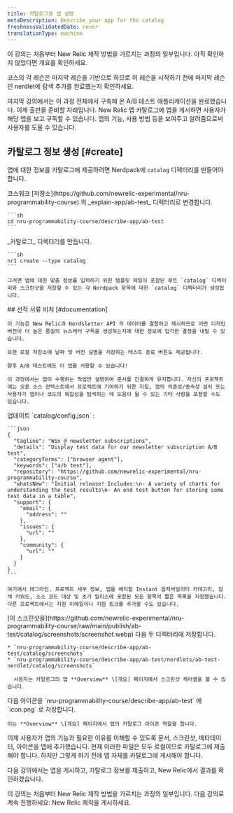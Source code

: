 ```yaml
---
title: 카탈로그용 앱 설명
metaDescription: Describe your app for the catalog
freshnessValidatedDate: never
translationType: machine
---
```


<Callout variant="tip">
  이 강의는 처음부터 New Relic 제작 방법을 가르치는 과정의 일부입니다. 아직 확인하지 않았다면 개요를 확인하세요.

  코스의 각 레슨은 마지막 레슨을 기반으로 하므로 이 레슨을 시작하기 전에 마지막 레슨인 nerdlet에 탐색 추가를 완료했는지 확인하세요.
</Callout>

마지막 강의에서는 이 과정 전체에서 구축해 온 A/B 테스트 애플리케이션을 완료했습니다. 이제 출판을 준비할 차례입니다. New Relic 앱 카탈로그에 앱을 게시하면 사용자가 해당 앱을 보고 구독할 수 있습니다. 앱의 기능, 사용 방법 등을 보여주고 알려줌으로써 사용자를 도울 수 있습니다.

## 카탈로그 정보 생성 [#create]

앱에 대한 정보를 카탈로그에 제공하려면 Nerdpack에 `catalog` 디렉터리를 만들어야 합니다.

<Steps>
  <Step>
    코스워크 [저장소](https://github.com/newrelic-experimental/nru-programmability-course) 의 _explain-app/ab-test_ 디렉터리로 변경합니다.

    ```sh
    cd nru-programmability-course/describe-app/ab-test
    ```
  </Step>

  <Step>
    _카탈로그_ 디렉터리를 만듭니다.

    ```sh
    nr1 create --type catalog
    ```

    그러면 앱에 대한 맞춤 정보를 입력하기 위한 템플릿 파일이 포함된 루트 `catalog` 디렉터리와 스크린샷을 저장할 수 있는 각 Nerdpack 항목에 대한 `catalog` 디렉터리가 생성됩니다.
  </Step>

  <Step>
    ## 선적 서류 비치 [#documentation]

    이 기능은 New Relic과 Nerdsletter API 의 데이터를 결합하고 제시하므로 어떤 디자인 버전이 더 높은 품질의 뉴스레터 구독을 생성하는지에 대한 정보에 입각한 결정을 내릴 수 있습니다.

    또한 로컬 저장소에 날짜 및 버전 설명을 저장하는 테스트 종료 버튼도 제공됩니다.

    향후 A/B 테스트에도 이 앱을 사용할 수 있습니다!

    이 과정에서는 앱이 수행하는 작업만 설명하여 문서를 간결하게 유지합니다. 자신의 프로젝트에는 오픈 소스 컨텍스트에서 프로젝트에 기여하기 위한 지침, 앱의 의존성/종속성 설치 또는 사용자가 앱이나 코드의 복잡성을 탐색하는 데 도움이 될 수 있는 기타 사항을 포함할 수도 있습니다.
  </Step>

  <Step>
    업데이트 `catalog/config.json` :

    ```json
    {
      "tagline": "Win @ newsletter subscriptions",
      "details": "Display test data for our newsletter subscription A/B test",
      "categoryTerms": ["browser agent"],
      "keywords": ["a/b test"],
      "repository": "https://github.com/newrelic-experimental/nru-programmability-course",
      "whatsNew": "Initial release! Includes:\n- A variety of charts for understanding the test results\n- An end test button for storing some test data in a table",
      "support": {
        "email": {
          "address": ""
        },
        "issues": {
          "url": ""
        },
        "community": {
          "url": ""
        }
      }
    }
    ```

    여기에서 태그라인, 프로젝트 세부 정보, 앱을 배치할 Instant 옵저버빌리티 카테고리, 검색 키워드, 소스 코드 대상 및 초기 릴리스에 포함된 모든 항목의 짧은 목록을 지정했습니다. 다른 프로젝트에서는 지원 이메일이나 지원 링크를 추가할 수도 있습니다.
  </Step>

  <Step>
    [이 스크린샷을](https://github.com/newrelic-experimental/nru-programmability-course/raw/main/publish/ab-test/catalog/screenshots/screenshot.webp) 다음 두 디렉터리에 저장합니다.

    * `nru-programmability-course/describe-app/ab-test/catalog/screenshots`
    * `nru-programmability-course/describe-app/ab-test/nerdlets/ab-test-nerdlet/catalog/screenshots`

      사용자는 카탈로그의 앱 **Overview** \[개요] 페이지에서 스크린샷 캐러셀을 볼 수 있습니다.
  </Step>

  <Step>
    다음 아이콘을 `nru-programmability-course/describe-app/ab-test` 에 `icon.png` 로 저장합니다.

    이는 **Overview** \[개요] 페이지에서 앱의 카탈로그 아이콘 역할을 합니다.
  </Step>
</Steps>

이제 사용자가 앱의 기능과 필요한 이유를 이해할 수 있도록 문서, 스크린샷, 메타데이터, 아이콘을 앱에 추가했습니다. 현재 이러한 파일은 모두 로컬이므로 카탈로그에 제출해야 합니다. 하지만 그렇게 하기 전에 앱 자체를 카탈로그에 게시해야 합니다.

다음 강의에서는 앱을 게시하고, 카탈로그 정보를 제출하고, New Relic에서 결과를 확인하겠습니다.

<Callout variant="tip">
  이 강의는 처음부터 New Relic 제작 방법을 가르치는 과정의 일부입니다. 다음 강의로 계속 진행하세요: New Relic 제작을 게시하세요.
</Callout>
